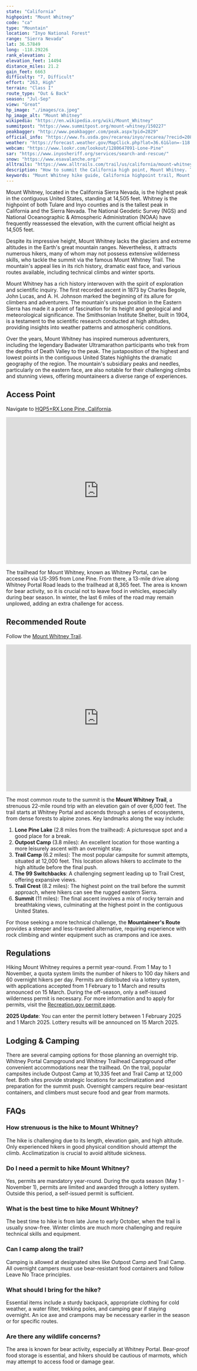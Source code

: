 ```yaml
---
state: "California"
highpoint: "Mount Whitney"
code: "ca"
type: "Mountain"
location: "Inyo National Forest"
range: "Sierra Nevada"
lat: 36.57849
long: -118.29226
rank_elevation: 2
elevation_feet: 14494
distance_miles: 21.2
gain_feet: 6663
difficulty: "7, Difficult"
effort: "263, High"
terrain: "Class I"
route_type: "Out & Back"
season: "Jul-Sep"
view: "Great"
hp_image: "./images/ca.jpeg"
hp_image_alt: "Mount Whitney"
wikipedia: "https://en.wikipedia.org/wiki/Mount_Whitney"
summitpost: "https://www.summitpost.org/mount-whitney/150227"
peakbagger: "http://www.peakbagger.com/peak.aspx?pid=2829"
official_info: "https://www.fs.usda.gov/recarea/inyo/recarea/?recid=20806"
weather: "https://forecast.weather.gov/MapClick.php?lat=36.61&lon=-118.28&site=hnx&smap=1&marine=0&unit=0&lg=en"
webcam: "https://www.lookr.com/lookout/1280647091-Lone-Pine"
sar: "https://www.inyosheriff.org/services/search-and-rescue/"
snow: "https://www.esavalanche.org/"
alltrails: "https://www.alltrails.com/trail/us/california/mount-whitney-via-mount-whitney-trail"
description: "How to summit the California high point, Mount Whitney. This guide tells you how to get a Mt Whitney climbing permit to summit the highest mountain in California."
keywords: "Mount Whitney hike guide, California highpoint trail, Mount Whitney permits, best time to hike Mount Whitney, Mount Whitney 2025 permits"
---
```


Mount Whitney, located in the California Sierra Nevada, is the highest peak in the contiguous United States, standing at 14,505 feet. Whitney is the highpoint of both Tulare and Inyo counties and is the tallest peak in California and the Sierra Nevada. The National Geodetic Survey (NGS) and National Oceanographic & Atmospheric Administration (NOAA) have frequently reassessed the elevation, with the current official height as 14,505 feet.

Despite its impressive height, Mount Whitney lacks the glaciers and extreme altitudes in the Earth's great mountain ranges. Nevertheless, it attracts numerous hikers, many of whom may not possess extensive wilderness skills, who tackle the summit via the famous Mount Whitney Trail. The mountain's appeal lies in its rich history, dramatic east face, and various routes available, including technical climbs and winter sports.

Mount Whitney has a rich history interwoven with the spirit of exploration and scientific inquiry. The first recorded ascent in 1873 by Charles Begole, John Lucas, and A. H. Johnson marked the beginning of its allure for climbers and adventurers. The mountain's unique position in the Eastern Sierra has made it a point of fascination for its height and geological and meteorological significance. The Smithsonian Institute Shelter, built in 1904, is a testament to the scientific research conducted at high altitudes, providing insights into weather patterns and atmospheric conditions.

Over the years, Mount Whitney has inspired numerous adventurers, including the legendary Badwater Ultramarathon participants who trek from the depths of Death Valley to the peak. The juxtaposition of the highest and lowest points in the contiguous United States highlights the dramatic geography of the region. The mountain's subsidiary peaks and needles, particularly on the eastern face, are also notable for their challenging climbs and stunning views, offering mountaineers a diverse range of experiences.

## Access Point
Navigate to <a target="_blank" href="https://maps.app.goo.gl/QmCe9r12qj4q6NaJ6">HQP5+RX Lone Pine, California</a>.

<iframe src="https://www.google.com/maps/embed?pb=!1m18!1m12!1m3!1d1701.9785619058568!2d-118.23894090263595!3d36.58686744663195!2m3!1f0!2f0!3f0!3m2!1i1024!2i768!4f13.1!3m3!1m2!1s0x80bf8dbb247c87e3%3A0xcf7ab9357ee6fba6!2sMt.%20Whitney%20Trailhead!5e0!3m2!1sen!2sus!4v1722398891185!5m2!1sen!2sus" width="100%" height="400" style="border:0;" allowfullscreen="" loading="lazy" referrerpolicy="no-referrer-when-downgrade"></iframe>

The trailhead for Mount Whitney, known as Whitney Portal, can be accessed via US-395 from Lone Pine. From there, a 13-mile drive along Whitney Portal Road leads to the trailhead at 8,365 feet. The area is known for bear activity, so it is crucial not to leave food in vehicles, especially during bear season. In winter, the last 6 miles of the road may remain unplowed, adding an extra challenge for access.

## Recommended Route
Follow the <a target="_blank" href="https://www.alltrails.com/trail/us/california/mount-whitney-via-mount-whitney-trail">Mount Whitney Trail</a>.

<iframe class="alltrails" src="https://www.alltrails.com/widget/trail/us/california/mount-whitney-via-mount-whitney-trail?scrollZoom=false&elevationDiagram=false&u=i&sh=cmpl5n" width="100%" height="400" frameborder="0" scrolling="no" marginheight="0" marginwidth="0" title="AllTrails: Trail Guides and Maps for Hiking, Camping, and Running"></iframe>

The most common route to the summit is the **Mount Whitney Trail**, a strenuous 22-mile round trip with an elevation gain of over 6,000 feet. The trail starts at Whitney Portal and ascends through a series of ecosystems, from dense forests to alpine zones. Key landmarks along the way include:

1. **Lone Pine Lake** (2.8 miles from the trailhead): A picturesque spot and a good place for a break.
2. **Outpost Camp** (3.8 miles): An excellent location for those wanting a more leisurely ascent with an overnight stay.
3. **Trail Camp** (6.2 miles): The most popular campsite for summit attempts, situated at 12,000 feet. This location allows hikers to acclimate to the high altitude before the final push.
4. **The 99 Switchbacks**: A challenging segment leading up to Trail Crest, offering expansive views.
5. **Trail Crest** (8.2 miles): The highest point on the trail before the summit approach, where hikers can see the rugged eastern Sierra.
6. **Summit** (11 miles): The final ascent involves a mix of rocky terrain and breathtaking views, culminating at the highest point in the contiguous United States.

For those seeking a more technical challenge, the **Mountaineer's Route** provides a steeper and less-traveled alternative, requiring experience with rock climbing and winter equipment such as crampons and ice axes.

## Regulations
Hiking Mount Whitney requires a permit year-round. From 1 May to 1 November, a quota system limits the number of hikers to 100 day hikers and 60 overnight hikers per day. Permits are distributed via a lottery system, with applications accepted from 1 February to 1 March and results announced on 15 March. During the off-season, only a self-issued wilderness permit is necessary. For more information and to apply for permits, visit the [Recreation.gov permit page](https://www.recreation.gov/permits/445860).

**2025 Update**: You can enter the permit lottery between 1 February 2025 and 1 March 2025. Lottery results will be announced on 15 March 2025.

## Lodging & Camping
There are several camping options for those planning an overnight trip. Whitney Portal Campground and Whitney Trailhead Campground offer convenient accommodations near the trailhead. On the trail, popular campsites include Outpost Camp at 10,335 feet and Trail Camp at 12,000 feet. Both sites provide strategic locations for acclimatization and preparation for the summit push. Overnight campers require bear-resistant containers, and climbers must secure food and gear from marmots.

## FAQs

### How strenuous is the hike to Mount Whitney?
The hike is challenging due to its length, elevation gain, and high altitude. Only experienced hikers in good physical condition should attempt the climb. Acclimatization is crucial to avoid altitude sickness.

### Do I need a permit to hike Mount Whitney?
Yes, permits are mandatory year-round. During the quota season (May 1 - November 1), permits are limited and awarded through a lottery system. Outside this period, a self-issued permit is sufficient.

### What is the best time to hike Mount Whitney?
The best time to hike is from late June to early October, when the trail is usually snow-free. Winter climbs are much more challenging and require technical skills and equipment.

### Can I camp along the trail?
Camping is allowed at designated sites like Outpost Camp and Trail Camp. All overnight campers must use bear-resistant food containers and follow Leave No Trace principles.

### What should I bring for the hike?
Essential items include a sturdy backpack, appropriate clothing for cold weather, a water filter, trekking poles, and camping gear if staying overnight. An ice axe and crampons may be necessary earlier in the season or for specific routes.

### Are there any wildlife concerns?
The area is known for bear activity, especially at Whitney Portal. Bear-proof food storage is essential, and hikers should be cautious of marmots, which may attempt to access food or damage gear.
